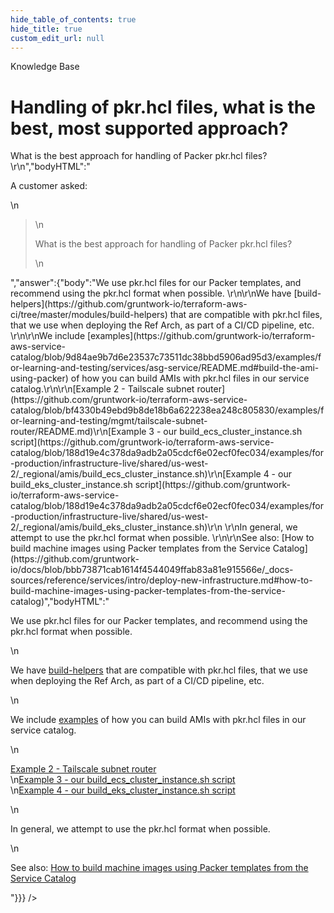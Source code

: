 ```yaml
---
hide_table_of_contents: true
hide_title: true
custom_edit_url: null
---
```



<CenterLayout>
<span className="searchCategory">Knowledge Base</span>
<h1>Handling of pkr.hcl files, what is the best, most supported approach?</h1>
<GitHub discussion={{"id":"D_kwDOF8slf84APJ04","number":325,"author":{"login":"zackproser"},"title":"Handling of pkr.hcl files, what is the best, most supported approach?","body":"A customer asked: \r\n> What is the best approach for handling of Packer pkr.hcl files? \r\n","bodyHTML":"<p dir=\"auto\">A customer asked:</p>\n<blockquote>\n<p dir=\"auto\">What is the best approach for handling of Packer pkr.hcl files?</p>\n</blockquote>","answer":{"body":"We use pkr.hcl files for our Packer templates, and recommend using the pkr.hcl format when possible. \r\n\r\nWe have [build-helpers](https://github.com/gruntwork-io/terraform-aws-ci/tree/master/modules/build-helpers) that are compatible with pkr.hcl files, that we use when deploying the Ref Arch, as part of a CI/CD pipeline, etc. \r\n\r\nWe include [examples](https://github.com/gruntwork-io/terraform-aws-service-catalog/blob/9d84ae9b7d6e23537c73511dc38bbd5906ad95d3/examples/for-learning-and-testing/services/asg-service/README.md#build-the-ami-using-packer) of how you can build AMIs with pkr.hcl files in our service catalog.\r\n\r\n[Example 2 - Tailscale subnet router](https://github.com/gruntwork-io/terraform-aws-service-catalog/blob/bf4330b49ebd9b8de18b6a622238ea248c805830/examples/for-learning-and-testing/mgmt/tailscale-subnet-router/README.md)\r\n[Example 3 - our build_ecs_cluster_instance.sh script](https://github.com/gruntwork-io/terraform-aws-service-catalog/blob/188d19e4c378da9adb2a05cdcf6e02ecf0fec034/examples/for-production/infrastructure-live/shared/us-west-2/_regional/amis/build_ecs_cluster_instance.sh)\r\n[Example 4 - our build_eks_cluster_instance.sh script](https://github.com/gruntwork-io/terraform-aws-service-catalog/blob/188d19e4c378da9adb2a05cdcf6e02ecf0fec034/examples/for-production/infrastructure-live/shared/us-west-2/_regional/amis/build_eks_cluster_instance.sh)\r\n \r\nIn general, we attempt to use the pkr.hcl format when possible. \r\n\r\nSee also: [How to build machine images using Packer templates from the Service Catalog](https://github.com/gruntwork-io/docs/blob/bbb73871cab1614f4544049ffab83a81e915566e/_docs-sources/reference/services/intro/deploy-new-infrastructure.md#how-to-build-machine-images-using-packer-templates-from-the-service-catalog)","bodyHTML":"<p dir=\"auto\">We use pkr.hcl files for our Packer templates, and recommend using the pkr.hcl format when possible.</p>\n<p dir=\"auto\">We have <a href=\"https://github.com/gruntwork-io/terraform-aws-ci/tree/master/modules/build-helpers\">build-helpers</a> that are compatible with pkr.hcl files, that we use when deploying the Ref Arch, as part of a CI/CD pipeline, etc.</p>\n<p dir=\"auto\">We include <a href=\"https://github.com/gruntwork-io/terraform-aws-service-catalog/blob/9d84ae9b7d6e23537c73511dc38bbd5906ad95d3/examples/for-learning-and-testing/services/asg-service/README.md#build-the-ami-using-packer\">examples</a> of how you can build AMIs with pkr.hcl files in our service catalog.</p>\n<p dir=\"auto\"><a href=\"https://github.com/gruntwork-io/terraform-aws-service-catalog/blob/bf4330b49ebd9b8de18b6a622238ea248c805830/examples/for-learning-and-testing/mgmt/tailscale-subnet-router/README.md\">Example 2 - Tailscale subnet router</a><br>\n<a href=\"https://github.com/gruntwork-io/terraform-aws-service-catalog/blob/188d19e4c378da9adb2a05cdcf6e02ecf0fec034/examples/for-production/infrastructure-live/shared/us-west-2/_regional/amis/build_ecs_cluster_instance.sh\">Example 3 - our build_ecs_cluster_instance.sh script</a><br>\n<a href=\"https://github.com/gruntwork-io/terraform-aws-service-catalog/blob/188d19e4c378da9adb2a05cdcf6e02ecf0fec034/examples/for-production/infrastructure-live/shared/us-west-2/_regional/amis/build_eks_cluster_instance.sh\">Example 4 - our build_eks_cluster_instance.sh script</a></p>\n<p dir=\"auto\">In general, we attempt to use the pkr.hcl format when possible.</p>\n<p dir=\"auto\">See also: <a href=\"https://github.com/gruntwork-io/docs/blob/bbb73871cab1614f4544049ffab83a81e915566e/_docs-sources/reference/services/intro/deploy-new-infrastructure.md#how-to-build-machine-images-using-packer-templates-from-the-service-catalog\">How to build machine images using Packer templates from the Service Catalog</a></p>"}}} />

</CenterLayout>
  

<!-- ##DOCS-SOURCER-START
{
  "sourcePlugin": "github-discussions",
  "hash": "674644883b93bcaf8149c983d32f76a6"
}
##DOCS-SOURCER-END -->
